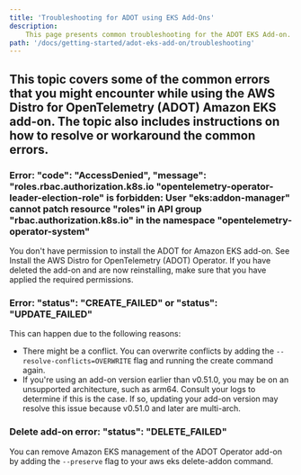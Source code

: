 ```yaml
---
title: 'Troubleshooting for ADOT using EKS Add-Ons'
description:
    This page presents common troubleshooting for the ADOT EKS Add-on.
path: '/docs/getting-started/adot-eks-add-on/troubleshooting'
---
```


This topic covers some of the common errors that you might encounter while using the AWS Distro for OpenTelemetry (ADOT) Amazon EKS add-on. The topic also includes instructions on how to resolve or workaround the common errors.
--- 
### Error: "code": "AccessDenied", "message": "roles.rbac.authorization.k8s.io \"opentelemetry-operator-leader-election-role\" is forbidden: User \"eks:addon-manager\" cannot patch resource \"roles\" in API group \"rbac.authorization.k8s.io\" in the namespace \"opentelemetry-operator-system\"

You don't have permission to install the ADOT for Amazon EKS add-on. See Install the AWS Distro for OpenTelemetry (ADOT) Operator. If you have deleted the add-on and are now reinstalling, make sure that you have applied the required permissions.

### Error: "status": "CREATE_FAILED" or "status": "UPDATE_FAILED"

This can happen due to the following reasons:
- There might be a conflict. You can overwrite conflicts by adding the `--resolve-conflicts=OVERWRITE` flag and running the create command again.
- If you're using an add-on version earlier than v0.51.0, you may be on an unsupported architecture, such as arm64. Consult your logs to determine if this is the case. If so, updating your add-on version may resolve this issue because v0.51.0 and later are multi-arch.

### Delete add-on error: "status": "DELETE_FAILED"

You can remove Amazon EKS management of the ADOT Operator add-on by adding the `--preserve` flag to your aws eks delete-addon command.